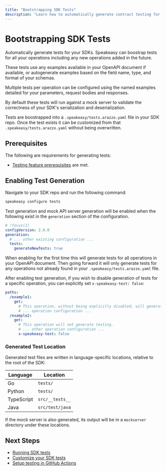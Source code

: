```yaml
---
title: "Bootstrapping SDK Tests"
description: "Learn how to automatically generate contract testing for your API and SDKs."
---
```


# Bootstrapping SDK Tests

Automatically generate tests for your SDKs. Speakeasy can boostrap tests for all your operations including any new operations added in the future.

These tests use any examples available in your OpenAPI document if available, or autogenerate examples based on the field name, type, and format of your schemas.

Multiple tests per operation can be configured using the named examples detailed for your parameters, request bodies and responses.

By default these tests will run against a mock server to validate the correctness of your SDK's serialization and deserialization.

Tests are boostrapped into a `.speakeasy/tests.arazzo.yaml` file in your SDK repo. Once the test exists it can be customized from that `.speakeasy/tests.arazzo.yaml` without being overwritten.

## Prerequisites

The following are requirements for generating tests:

- [Testing feature prerequisites](/docs/testing#prerequisites) are met.

## Enabling Test Generation

Navigate to your SDK repo and run the following command:

```bash
speakeasy configure tests
```

Test generation and mock API server generation will be enabled when the following exist in the `generation` section of the configuration.

```yaml
# !focus(2)
configVersion: 2.0.0
generation:
  # ... other existing configuration ...
  tests:
    generateNewTests: true
```

When enabling for the first time this will generate tests for all operations in your OpenAPI document.
Then going forward it will only generate tests for any operations not already found in your `.speakeasy/tests.arazzo.yaml` file.


After enabling test generation, if you wish to disable generation of tests for a specific operation, you can explicitly set `x-speakeasy-test: false`:

```yaml
paths:
  /example1:
    get:
      # This operation, without being explicitly disabled, will generate testing.
      # ... operation configuration ...
  /example2:
    get:
      # This operation will not generate testing.
      # ... other operation configuration ...
      x-speakeasy-test: false
```

### Generated Test Location

Generated test files are written in language-specific locations, relative to the root of the SDK:

| Language | Location |
|---|---|
| Go | `tests/` |
| Python | `tests/` |
| TypeScript | `src/__tests__` |
| Java | `src/test/java` |

If the mock server is also generated, its output will be in a `mockserver` directory under these locations.

## Next Steps

- [Running SDK tests](/docs/customize-testing/running-tests)
- [Customize your SDK tests](/docs/customize-testing/customizing-sdk-tests)
- [Setup testing in GitHub Actions](/docs/customize-testing/github-actions)
